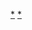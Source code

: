 {{WPBannerMeta
|PROJECT             = 堪萨斯州
 |BANNER_NAME        = Template:WikiProject Kansas
 |substcheck=<includeonly>{{subst:</includeonly><includeonly>substcheck}}</includeonly>
 |small={{{small|}}}
 |category={{{category|¬}}}
 |listas={{{listas|}}}
|IMAGE_LEFT          = Flag of Kansas.svg
 |IMAGE_LEFT_LARGE    = 75px
 |IMAGE_LEFT_SMALL    = 40px
 |class={{{class|}}}
 |auto={{{auto|}}}
 |importance={{{importance|}}}
|ASSESSMENT_CAT      = 
|ASSESSMENT_LINK     = 專題:堪薩斯州/評級
|MAIN_TEXT           = 
|MAIN_ARTICLE        = [[美國]]'''[[堪薩斯州]]'''
|QUALITY_SCALE       = extended
|PORTAL              = 堪薩斯州
|PORTAL_IMG          = Flag of Kansas.svg
|MAIN_CAT            = 堪薩斯州專題條目
|attention={{{attention|}}}
 |ATTENTION_CAT      = 
|infobox={{{needs-infobox|}}}
 |INFOBOX_CAT        = 
|COMMENTS            = yes
 |COMMENTS_CAT       = 
 |COMMENTS_FORCE     = 
|category_trad=yes
}}<noinclude>
{{Documentation}}
[[Category:堪薩斯州模板|*]]
[[Category:堪薩斯州專題模板|*]]
</noinclude>